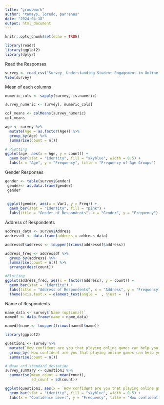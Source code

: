 ```yaml
---
title: "groupwork"
author: "tamayo, loredo, parrenas"
date: "2024-04-18"
output: html_document
---
```


```r
knitr::opts_chunk$set(echo = TRUE)
```

```r
library(readr)
library(ggplot2)
library(dplyr)
```
Read the Responses
```r
survey <- read_csv("Survey_ Understanding Student Engagement in Online Gaming.csv")
View(survey)
```
Mean of each columns
```r
numeric_cols <- sapply(survey, is.numeric) 

survey_numeric <- survey[, numeric_cols]

col_means <- colMeans(survey_numeric)
col_means
```

```r
age <- survey %>%
  mutate(Age = as.factor(Age)) %>%
  group_by(Age) %>%
  summarise(count = n())

# Plotting
ggplot(age, aes(x = Age, y = count)) +
  geom_bar(stat = "identity", fill = "skyblue", width = 0.5) +
  labs(x = "Age", y = "Frequency", title = "Frequency of Age Groups")
```
Gender Responses
```r
gender <- table(survey$Gender)
 gender<- as.data.frame(gender)
 gender
 
 
 ggplot(gender, aes(x = Var1, y = Freq)) +
  geom_bar(stat = "identity", fill = "pink") +  
  labs(title = "Gender of Respondents", x = "Gender", y = "Frequency")
```
Address of Respondents
```r
address_data <- survey$Address 
addressdf <- data.frame(address = address_data)

addressdf$address <- toupper(trimws(addressdf$address))  

address_freq <- addressdf %>%
  group_by(address) %>%
  summarise(count = n()) %>%
  arrange(desc(count))
```

```r
#Plotting
ggplot(address_freq, aes(x = factor(address), y = count)) +
  geom_bar(stat = "identity") +
  labs(title = "Address of Respondents", x = "Address", y = "Frequency") +
  theme(axis.text.x = element_text(angle =  , hjust =  ))
```
Name of Respondents
```r
name_data <- survey$`Name (optional)`
namedf <- data.frame(name = name_data) 

namedf$name <- toupper(trimws(namedf$name))  


```

```r
library(ggplot2)

question1 <- survey %>%
  mutate(`How confident are you that playing online games can help you develop valuable skills, such as problem-solving or teamwork?` = as.character(`How confident are you that playing online games can help you develop valuable skills, such as problem-solving or teamwork?`)) %>%  
  group_by(`How confident are you that playing online games can help you develop valuable skills, such as problem-solving or teamwork?`) %>%
  summarise(count = n())

# Mean and standard deviation
survey_summary <- question1 %>%
  summarise(mean_count = mean(count),
            sd_count = sd(count))

ggplot(question1, aes(x = `How confident are you that playing online games can help you develop valuable skills, such as problem-solving or teamwork?`, y = count)) +
  geom_bar(stat = "identity", fill = "skyblue", width = 0.5) +
  labs(x = "Confidence Level", y = "Frequency", title = "How confident are you that playing online games can help you develop valuable skills, such as problem-solving or teamwork?")

```          
            
            